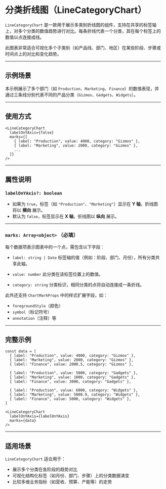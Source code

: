 # 分类折线图（LineCategoryChart） 
        
`LineCategoryChart` 是一款用于展示多类别折线图的组件，支持在共享的标签轴上，对多个分类的数值趋势进行对比。每条折线代表一个分类，其在每个标签上的数值以点连接成线。

此图表非常适合可视化多个子类别（如产品线、部门、地区）在某些阶段、步骤或时间点上的对比和变化趋势。

---

## 示例场景

本示例展示了多个部门（如 `Production`、`Marketing`、`Finance`）的数值表现，并通过三条线分别代表不同的产品分类（`Gizmos`、`Gadgets`、`Widgets`）。

---

## 使用方式

```tsx
<LineCategoryChart
  labelOnYAxis={false}
  marks={[
    { label: "Production", value: 4000, category: "Gizmos" },
    { label: "Marketing", value: 2000, category: "Gizmos" },
    ...
  ]}
/>
```

---

## 属性说明

### `labelOnYAxis?: boolean`

* 如果为 `true`，标签（如 `"Production"`、`"Marketing"`）显示在 **Y 轴**，折线图将以 **横向** 展示。
* 默认为 `false`，标签显示在 **X 轴**，折线图以 **纵向** 展示。

---

### `marks: Array<object>` **（必填）**

每个数据项表示图表中的一个点，需包含以下字段：

* `label: string | Date`
  标签轴的值（例如：阶段、部门、月份），所有分类共享此轴。

* `value: number`
  此分类在该标签位置上的数值。

* `category: string`
  分类标识，相同分类的点将自动连接成一条折线。

此外还支持 `ChartMarkProps` 中的样式扩展字段，如：

* `foregroundStyle`（颜色）
* `symbol`（标记符号）
* `annotation`（注释）等

---

## 完整示例

```tsx
const data = [
  { label: "Production", value: 4000, category: "Gizmos" },
  { label: "Marketing", value: 2000, category: "Gizmos" },
  { label: "Finance", value: 2000.5, category: "Gizmos" },

  { label: "Production", value: 5000, category: "Gadgets" },
  { label: "Marketing", value: 1000, category: "Gadgets" },
  { label: "Finance", value: 3000, category: "Gadgets" },

  { label: "Production", value: 6000, category: "Widgets" },
  { label: "Marketing", value: 5000.9, category: "Widgets" },
  { label: "Finance", value: 5000, category: "Widgets" },
]

<LineCategoryChart
  labelOnYAxis={labelOnYAxis}
  marks={data}
/>
```

---

## 适用场景

`LineCategoryChart` 适合用于：

* 展示多个分类在各阶段的趋势对比
* 可视化结构化标签（如月份、部门、步骤）上的分类数据演变
* 比较多维业务指标（如营收、预算、产能等）的走势
